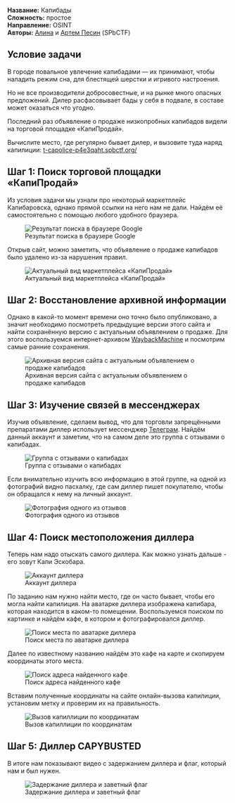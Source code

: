 
**Название:** Капибады \
**Сложность:** простое \
**Направление:** OSINT \
**Авторы:** [Алина](https://t.me/dalmatrix) и [Артем Песин](https://t.me/Dec0d3) (SPbCTF)

## Условие задачи

В городе повальное увлечение капибадами — их принимают, чтобы наладить режим сна, для блестящей шерстки и игривого настроения.

Но не все производители добросовестные, и на рынке много опасных предложений. Дилер расфасовывает бады у себя в подвале, в составе может оказаться что угодно.

Последний раз объявление о продаже низкопробных капибадов видели на торговой площадке «КапиПродай».

Вычислите место, где регулярно бывает дилер, и вызовите туда наряд капилиции: [t-capolice-p4e3qaht.spbctf.org/](https://t-capolice-p4e3qaht.spbctf.org/)

## Шаг 1: Поиск торговой площадки «КапиПродай»

Из условия задачи мы узнали про некоторый маркетплейс Капибаровска, однако прямой ссылки на него нам не дали. Найдём её самостоятельно с помощью любого удобного браузера. 

![Результат поиска в браузере Google](/screens/1_1.png)

Открыв сайт, можно заметить, что объявление о продаже капибадов было удалено из-за нарушения правил. 

![Актуальный вид маркетплейса «КапиПродай»](/screens/1_2.png)

## Шаг 2: Восстановление архивной информации

Однако в какой-то момент времени оно точно было опубликовано, а значит необходимо посмотреть предыдущие версии этого сайта и найти сохранённую версию с актуальным объявлением о продаже. Для этого воспользуемся интернет-архивом [WaybackMachine](https://web.archive.org/) и посмотрим самые ранние сохранения.

![Архивная версия сайта с актуальным объявлением о продаже капибадов](/screens/1_3.png)

## Шаг 3: Изучение связей в мессенджерах

Изучив объявление, сделаем вывод, что для торговли запрещёнными препаратами диллер использует мессенджер [Телеграм](https://web.telegram.org/a/). Найдём данный аккаунт и заметим, что на самом деле это группа с отзывами о капибадах.

![Группа с отзывами о капибадах](/screens/1_4.png)

Если внимательно изучить всю информацию в этой группе, на одной из фотографий видно пасхалку, где сам диллер пишет покупателю, чтобы он обращался к нему на личный аккаунт.

![Фотография одного из отзывов](/screens/1_5.png)

## Шаг 4: Поиск местоположения диллера

Теперь нам надо отыскать самого диллера. Как можно узнать дальше - его зовут Капи Эскобара. 

![Аккаунт диллера](/screens/1_6.png)

По заданию нам нужно найти место, где он часто бывает, чтобы его могла найти капилиция. На аватарке диллера изображена капибара, которая находится в каком-то помещении. Воспользуемся поиском по картинке и найдём кафе, в котором и фотографировался диллер.

![Поиск места по аватарке диллера](/screens/1_7.png)

Далее по известному названию найдём это кафе на карте и скопируем координаты этого места.

![Поиск адреса найденного кафе](/screens/1_8.png)

Вставим полученные координаты на сайте онлайн-вызова капилиции, установим метку и проверим их на правильность.

![Вызов капиллиции по координатам](/screens/1_9.png)

## Шаг 5: Диллер CAPYBUSTED

В итоге нам показывают видео с задержанием диллера и флаг, который нам и был нужен.

![Задержание диллера и заветный флаг](/screens/1_10.png)